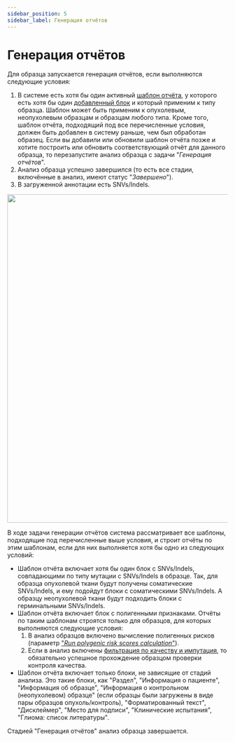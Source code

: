 ```yaml
---
sidebar_position: 5
sidebar_label: Генерация отчётов
---
```


# Генерация отчётов

Для образца запускается генерация отчётов, если выполняются следующие условия:
1. В системе есть хотя бы один активный [шаблон отчёта](/settings/report-templates/report-templates), у
которого есть хотя бы один [добавленный блок](/settings/report-templates/report-templates#add-block) и
который применим к типу образца. Шаблон может быть применим к опухолевым, неопухолевым образцам и
образцам любого типа. Кроме того, шаблон отчёта, подходящий под все перечисленные условия, должен
быть добавлен в систему раньше, чем был обработан образец. Если вы добавили или обновили шаблон
отчёта позже и хотите построить или обновить соответствующий отчёт для данного образца, то перезапустите
анализ образца с задачи "*Генерация отчётов*".
2. Анализ образца успешно завершился (то есть все стадии, включённые в анализ, имеют статус "*Завершено*").
3. В загруженной аннотации есть SNVs/Indels.

<p align="center">
<img src={require('/img/rus/report_generation.png').default} width="750"/>
</p>

В ходе задачи генерации отчётов система рассматривает все шаблоны, подходящие под перечисленные
выше условия, и строит отчёты по этим шаблонам, если для них выполняется хотя бы одно из следующих условий:
- Шаблон отчёта включает хотя бы один блок с SNVs/Indels, совпадающими по типу мутации с SNVs/Indels в образце.
Так, для образца опухолевой ткани будут получены соматические SNVs/Indels, и ему подойдут блоки
с соматическими SNVs/Indels. А образцу неопухолевой ткани будут подходить блоки с герминальными SNVs/Indels.
- Шаблон отчёта включает блок с полигенными признаками. Отчёты по таким шаблонам строятся только для
образцов, для которых выполняются следующие условия:
   1. В анализ образцов включено вычисление полигенных рисков
   (параметр ["*Run polygenic risk scores calculation*"](/settings/settings/variant-discovery-settings#polygenic-risk-scores-calculation)).
   2. Если в анализ
   включены [фильтрация по качеству и импутация](/settings/settings/variant-discovery-settings#disable-qc-and-imputation),
   то обязательно успешное прохождение образцом проверки контроля качества.
- Шаблон отчёта включает только блоки, не зависящие от стадий анализа. Это такие блоки, как "Раздел", "Информация
о пациенте", "Информация об образце", "Информация о контрольном (неопухолевом) образце" (если образцы были
загружены в виде пары образцов опухоль/контроль), "Форматированный текст", "Дисклеймер", "Место для подписи",
"Клинические испытания", "Глиома: список литературы".

Стадией "Генерация отчётов" анализ образца завершается.
